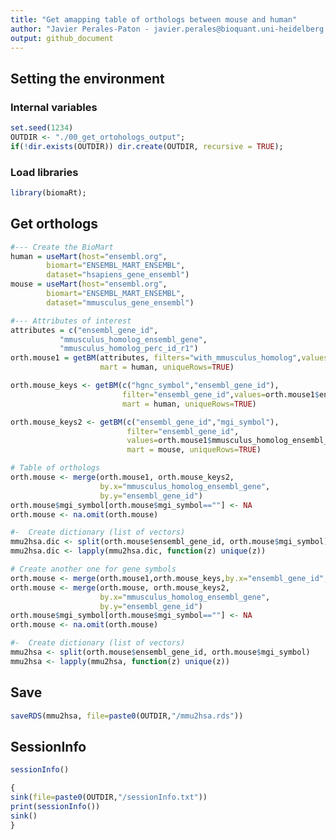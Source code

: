 ```yaml
---
title: "Get amapping table of orthologs between mouse and human"
author: "Javier Perales-Paton - javier.perales@bioquant.uni-heidelberg.de"
output: github_document
---
```


## Setting the environment

### Internal variables
```r
set.seed(1234)
OUTDIR <- "./00_get_ortohologs_output";
if(!dir.exists(OUTDIR)) dir.create(OUTDIR, recursive = TRUE);
```

### Load libraries
```r
library(biomaRt);
```

## Get orthologs
```r
#--- Create the BioMart
human = useMart(host="ensembl.org",
		biomart="ENSEMBL_MART_ENSEMBL", 
		dataset="hsapiens_gene_ensembl")
mouse = useMart(host="ensembl.org", 
		biomart="ENSEMBL_MART_ENSEMBL", 
		dataset="mmusculus_gene_ensembl")

#--- Attributes of interest
attributes = c("ensembl_gene_id", 
	       "mmusculus_homolog_ensembl_gene", 
	       "mmusculus_homolog_perc_id_r1")
orth.mouse1 = getBM(attributes, filters="with_mmusculus_homolog",values=TRUE,
                    mart = human, uniqueRows=TRUE)

orth.mouse_keys <- getBM(c("hgnc_symbol","ensembl_gene_id"),
                         filter="ensembl_gene_id",values=orth.mouse1$ensembl_gene_id,
                         mart = human, uniqueRows=TRUE)

orth.mouse_keys2 <- getBM(c("ensembl_gene_id","mgi_symbol"),
                          filter="ensembl_gene_id",
                          values=orth.mouse1$mmusculus_homolog_ensembl_gene,
                          mart = mouse, uniqueRows=TRUE)

# Table of orthologs
orth.mouse <- merge(orth.mouse1, orth.mouse_keys2, 
                    by.x="mmusculus_homolog_ensembl_gene",
                    by.y="ensembl_gene_id")
orth.mouse$mgi_symbol[orth.mouse$mgi_symbol==""] <- NA
orth.mouse <- na.omit(orth.mouse)

#-  Create dictionary (list of vectors)
mmu2hsa.dic <- split(orth.mouse$ensembl_gene_id, orth.mouse$mgi_symbol)
mmu2hsa.dic <- lapply(mmu2hsa.dic, function(z) unique(z))

# Create another one for gene symbols
orth.mouse <- merge(orth.mouse1,orth.mouse_keys,by.x="ensembl_gene_id",by.y="ensembl_gene_id")
orth.mouse <- merge(orth.mouse, orth.mouse_keys2, 
                    by.x="mmusculus_homolog_ensembl_gene",
                    by.y="ensembl_gene_id")
orth.mouse$mgi_symbol[orth.mouse$mgi_symbol==""] <- NA
orth.mouse <- na.omit(orth.mouse)

#-  Create dictionary (list of vectors)
mmu2hsa <- split(orth.mouse$ensembl_gene_id, orth.mouse$mgi_symbol)
mmu2hsa <- lapply(mmu2hsa, function(z) unique(z))
```

## Save 

```r
saveRDS(mmu2hsa, file=paste0(OUTDIR,"/mmu2hsa.rds"))
```
## SessionInfo
```r
sessionInfo()

{                                                                                                                                                                                                           
sink(file=paste0(OUTDIR,"/sessionInfo.txt"))
print(sessionInfo())
sink()
}
```
